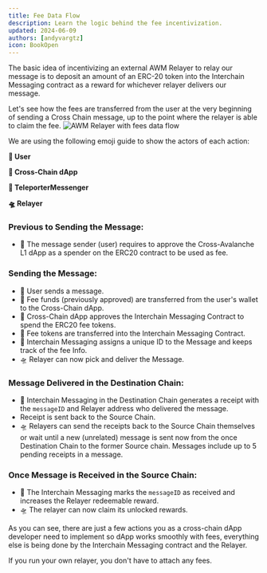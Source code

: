 ```yaml
---
title: Fee Data Flow
description: Learn the logic behind the fee incentivization.
updated: 2024-06-09
authors: [andyvargtz]
icon: BookOpen
---
```


The basic idea of incentivizing an external AWM Relayer to relay our message is to deposit an amount of an ERC-20 token into the Interchain Messaging contract as a reward for whichever relayer delivers our message.

Let's see how the fees are transferred from the user at the very beginning of sending a Cross Chain message, up to the point where the relayer is able to claim the fee.
![AWM Relayer with fees data flow](/common-images/teleporter/teleporter-fees-receipt.png)


We are using the following emoji guide to show the actors of each action:


**👩 User**

**📜 Cross-Chain dApp**

**👾 TeleporterMessenger**

**🛸 Relayer**

### Previous to Sending the Message:

- 👩 The message sender (user) requires to approve the Cross-Avalanche L1 dApp as a spender on the ERC20 contract to be used as fee.

### Sending the Message:

- 👩 User sends a message.
- 📜 Fee funds (previously approved) are transferred from the user's wallet to the Cross-Chain dApp.
- 📜 Cross-Chain dApp approves the Interchain Messaging Contract to spend the ERC20 fee tokens.
- 👾 Fee tokens are transferred into the Interchain Messaging Contract.
- 👾 Interchain Messaging assigns a unique ID to the Message and keeps track of the fee Info.
- 🛸 Relayer can now pick and deliver the Message.

### Message Delivered in the Destination Chain:

- 👾 Interchain Messaging in the Destination Chain generates a receipt with the `messageID` and Relayer address who delivered the message.
- Receipt is sent back to the Source Chain.
- 🛸 Relayers can send the receipts back to the Source Chain themselves or wait until a new (unrelated) message is sent now from the once Destination Chain to the former Source chain. Messages include up to 5 pending receipts in a message.

### Once Message is Received in the Source Chain:

- 👾 The Interchain Messaging marks the `messageID` as received and increases the Relayer redeemable reward.
- 🛸 The relayer can now claim its unlocked rewards.

As you can see, there are just a few actions you as a cross-chain dApp developer need to implement so dApp works smoothly with fees, everything else is being done by the Interchain Messaging contract and the Relayer.

If you run your own relayer, you don't have to attach any fees.

<Quiz quizId="315"/>